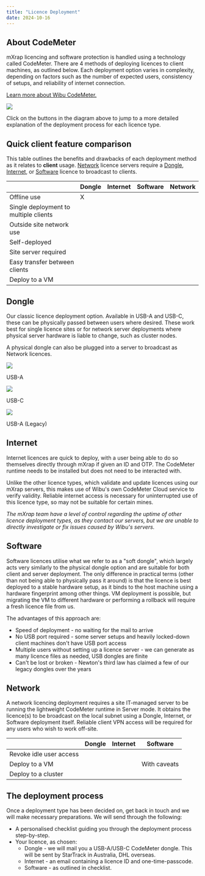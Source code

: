 ```yaml
---
title: "Licence Deployment"
date: 2024-10-16
---
```


## About CodeMeter

mXrap licencing and software protection is handled using a technology called CodeMeter. There are 4 methods of deploying licences to client machines, as outlined below. Each deployment option varies in complexity, depending on factors such as the number of expected users, consistency of setups, and reliability of internet connection.

[Learn more about Wibu CodeMeter.](https://www.wibu.com/products/secure-license-containers.html)

![](/img/CodeMeter_types.webp)

Click on the buttons in the diagram above to jump to a more detailed explanation of the deployment process for each licence type.

## Quick client feature comparison

This table outlines the benefits and drawbacks of each deployment method as it relates to **client** usage. [Network](#network) licence servers require a [Dongle](#dongle), [Internet](#internet), or [Software](#software) licence to broadcast to clients.

|                                       | Dongle | Internet | Software | Network |
| ------------------------------------- | ------ | -------- | -------- | ------- |
| Offline use                           | X      |          |          |         |
| Single deployment to multiple clients |        |          |          |         |
| Outside site network use              |        |          |          |         |
| Self-deployed                         |        |          |          |         |
| Site server required                  |        |          |          |         |
| Easy transfer between clients         |        |          |          |         |
| Deploy to a VM                        |        |          |          |         |

## Dongle

Our classic licence deployment option. Available in USB-A and USB-C, these can be physically passed between users where desired. These work best for single licence sites or for network server deployments where physical server hardware is liable to change, such as cluster nodes.

A physical dongle can also be plugged into a server to broadcast as Network licences.

![](/img/CmStickB.webp)

USB-A

![](/img/CmStickD.webp)

USB-C

![](/img/CmStickME.webp)

USB-A (Legacy)

## Internet

Internet licences are quick to deploy, with a user being able to do so themselves directly through mXrap if given an ID and OTP. The CodeMeter runtime needs to be installed but does not need to be interacted with.

Unlike the other licence types, which validate and update licences using our mXrap servers, this makes use of Wibu's own CodeMeter Cloud service to verify validity. Reliable internet access is necessary for uninterrupted use of this licence type, so may not be suitable for certain mines.

_The mXrap team have a level of control regarding the uptime of other licence deployment types, as they contact our servers, but we are unable to directly investigate or fix issues caused by Wibu's servers._

## Software

Software licences utilise what we refer to as a "soft dongle", which largely acts very similarly to the physical dongle option and are suitable for both client and server deployment. The only difference in practical terms (other than not being able to physically pass it around) is that the licence is best deployed to a stable hardware setup, as it binds to the host machine using a hardware fingerprint among other things. VM deployment is possible, but migrating the VM to different hardware or performing a rollback will require a fresh licence file from us.

The advantages of this approach are:

- Speed of deployment - no waiting for the mail to arrive
- No USB port required - some server setups and heavily locked-down client machines don't have USB port access
- Multiple users without setting up a licence server - we can generate as many licence files as needed, USB dongles are finite
- Can't be lost or broken - Newton's third law has claimed a few of our legacy dongles over the years

## Network

A network licencing deployment requires a site IT-managed server to be running the lightweight CodeMeter runtime in Server mode. It obtains the licence(s) to be broadcast on the local subnet using a Dongle, Internet, or Software deployment itself. Reliable client VPN access will be required for any users who wish to work off-site.

|                         | Dongle | Internet | Software     |
| ----------------------- | ------ | -------- | ------------ |
| Revoke idle user access |        |          |              |
| Deploy to a VM          |        |          | With caveats |
| Deploy to a cluster     |        |          |              |

## The deployment process

Once a deployment type has been decided on, get back in touch and we will make necessary preparations. We will send through the following:

- A personalised checklist guiding you through the deployment process step-by-step.
- Your licence, as chosen:
  - Dongle - we will mail you a USB-A/USB-C CodeMeter dongle. This will be sent by StarTrack in Australia, DHL overseas.
  - Internet - an email containing a licence ID and one-time-passcode.
  - Software - as outlined in checklist.
